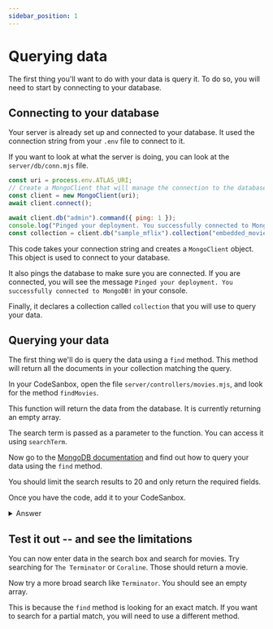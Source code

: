 ```yaml
---
sidebar_position: 1
---
```



# Querying data

The first thing you'll want to do with your data is query it. To do so, you will need to start by connecting to your database.

## Connecting to your database

Your server is already set up and connected to your database. It used the connection string from your `.env` file to connect to it.

If you want to look at what the server is doing, you can look at the `server/db/conn.mjs` file.

```js
const uri = process.env.ATLAS_URI;
// Create a MongoClient that will manage the connection to the database.
const client = new MongoClient(uri);
await client.connect();

await client.db("admin").command({ ping: 1 });
console.log("Pinged your deployment. You successfully connected to MongoDB!");
const collection = client.db("sample_mflix").collection("embedded_movies");
```

This code takes your connection string and creates a `MongoClient` object. This object is used to connect to your database.

It also pings the database to make sure you are connected. If you are connected, you will see the message `Pinged your deployment. You successfully connected to MongoDB!` in your console.

Finally, it declares a collection called `collection` that you will use to query your data.

## Querying your data

The first thing we'll do is query the data using a `find` method. This method will return all the documents in your collection matching the query.

In your CodeSanbox, open the file `server/controllers/movies.mjs`, and look for the method `findMovies`.

This function will return the data from the database. It is currently returning an empty array.

The search term is passed as a parameter to the function. You can access it using `searchTerm`.

Now go to the [MongoDB documentation](https://www.mongodb.com/docs/manual/reference/method/db.collection.find/) and find out how to query your data using the `find` method.

You should limit the search results to 20 and only return the required fields.

Once you have the code, add it to your CodeSanbox.

<details>
<summary>Answer</summary>
<div>

```js
  async findMovies(searchTerm) {
    const movies = await collection
      .find({ title: searchTerm }, {
        title: 1,
        year: 1,
        "imdb.rating": 1,
        fullplot: 1,
        poster: 1,
        released: 1,
        genres: 1
      })
      .limit(20)
      .toArray();

    return movies;
  }
```
</div>
</details>

## Test it out -- and see the limitations

You can now enter data in the search box and search for movies. Try searching for `The Terminator` or `Coraline`. Those should return a movie.

Now try a more broad search like `Terminator`. You should see an empty array.

This is because the `find` method is looking for an exact match. If you want to search for a partial match, you will need to use a different method.